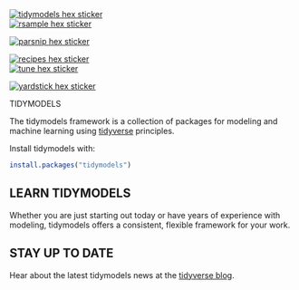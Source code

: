 ::::: {#homeContent}

:::: {.band .first}
:::: {.bandContent}

::: {.hexBadges}

<a href="/">
  <div class=""></div>
  <img src="https://raw.githubusercontent.com/rstudio/hex-stickers/master/SVG/tidymodels.svg" alt="tidymodels hex sticker" class="r1 c0">
</a>
<a href="https://rsample.tidymodels.org/">
  <div class="filtered r2 c0"></div>
  <img src="https://raw.githubusercontent.com/rstudio/hex-stickers/master/SVG/rsample.svg" alt="rsample hex sticker" class="r2 c0">
</a>
<a href="https://parsnip.tidymodels.org/">
  <div class="filtered r3 c0"></div>
  <img src="https://raw.githubusercontent.com/rstudio/hex-stickers/master/SVG/parsnip.svg" alt="parsnip hex sticker" class="r3 c0">
</a>
        
<a href="https://recipes.tidymodels.org/">
  <div class="filtered r2 c2"></div>
  <img src="https://raw.githubusercontent.com/rstudio/hex-stickers/master/SVG/recipes.svg" alt="recipes hex sticker" class="r2 c2">
</a>
<a href="https://tune.tidymodels.org/">
 <div class="filtered r3 c2"></div>
 <img src="https://raw.githubusercontent.com/rstudio/hex-stickers/master/SVG/tune.svg" alt="tune hex sticker" class="r3 c2">
</a>
<a href="https://yardstick.tidymodels.org/">
  <div class="filtered r4 c2"></div>
  <img src="https://raw.githubusercontent.com/rstudio/hex-stickers/master/SVG/yardstick.svg" alt="yardstick hex sticker" class="r4 c2">
</a>

:::

::: {.blurb}

TIDYMODELS

The tidymodels framework is a collection of packages for modeling and machine learning using [tidyverse](https://www.tidyverse.org/) principles.

Install tidymodels with:

```r
install.packages("tidymodels")
```

:::

::::
::::

:::: {.band .second}


# LEARN TIDYMODELS

Whether you are just starting out today or have years of experience with modeling, tidymodels offers a consistent, flexible framework for your work.

::::

:::: {.band .third}

# STAY UP TO DATE

Hear about the latest tidymodels news at the [tidyverse blog](https://www.tidyverse.org/tags/tidymodels/).

::::

:::::
